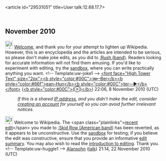 <article id="29531051" title=User talk:12.68.17.7>
	<talkpage id="29531051" title="User talk:12.68.17.7">
== November 2010 ==
[[Image:Information.svg|25px]] [[Wikipedia:Introduction|Welcome]], and thank you for your attempt to lighten up Wikipedia. However, this is an encyclopedia and the articles are intended to be serious, so please don't make joke edits, as you did to [[:Rush (band)]]. Readers looking for accurate information will not find them amusing. If you'd like to experiment with editing, try the [[Wikipedia:Sandbox|sandbox]], where you can write practically anything you want.   &lt;!-- Template:uw-joke1 --&gt; [[User:Berean Hunter|&lt;font face=&quot;High Tower Text&quot; size=&quot;2px&quot;&gt;&lt;b style=&quot;color:#00C&quot;&gt;⋙–Ber&lt;/b&gt;&lt;b style=&quot;color:#66f&quot;&gt;ean–Hun&lt;/b&gt;&lt;b style=&quot;color:#00C&quot;&gt;ter—►&lt;/b&gt;&lt;/font&gt;]] ([[User talk:Berean Hunter|&lt;b style=&quot;color:#00C&quot;&gt;(⊕)&lt;/b&gt;]]) 22:06, 8 November 2010 (UTC)
:''If this is a shared [[IP address]], and you didn't make the edit, consider [[Wikipedia:Why create an account?|creating an account]] for yourself so you can avoid further irrelevant notices.''

[[Image:Information.png|25px|alt=|link=]] Welcome to Wikipedia. The &lt;span class=&quot;plainlinks&quot;&gt;[http://en.wikipedia.org/wiki/Skid_Row_(American_band)?diff=398315031 recent edit]&lt;/span&gt; you made to [[:Skid Row (American band)]] has been reverted, as it appears to be unconstructive. Use the [[Wikipedia:Sandbox|sandbox]] for testing; if you believe the edit was constructive, ensure that you provide an informative [[Help:Edit summary|edit summary]]. You may also wish to read the [[Wikipedia:Introduction|introduction to editing]]. Thank you. &lt;!-- Template:uw-huggle1 --&gt; [[User:Alansohn|Alansohn]] ([[User talk:Alansohn|talk]]) 21:14, 22 November 2010 (UTC)
	</talkpage>
</article>